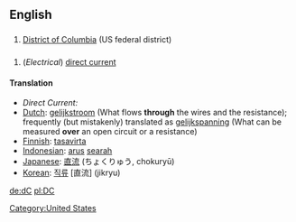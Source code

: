 ==English==
[[Category:United States]]

==={{Initialism}}===
# [[District of Columbia]] (US federal district)

==={{Abbreviation}}===
# (''Electrical'') [[direct current]] 

====Translation====
*''Direct Current:''
*[[Dutch]]: [[gelijkstroom]] (What flows '''through''' the wires and the resistance); frequently (but mistakenly) translated as [[gelijkspanning]] (What can be measured '''over''' an open circuit or a resistance)
*[[Finnish]]: [[tasavirta]]
*[[Indonesian]]: [[arus]] [[arah|searah]]
*[[Japanese]]: [[直流]] (ちょくりゅう, chokuryū)
*[[Korean]]: [[직류]] [直流] (jikryu)

[[de:dC]]
[[pl:DC]]